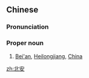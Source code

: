 ==Chinese==
{{zh-forms}}

===Pronunciation===
{{zh-pron
|m=Běi'ān
|c=bak1 on1
|cat=propn
}}

===Proper noun===
{{zh-proper noun}}

# [[Bei'an]], [[Heilongjiang]], [[China]]

{{zh-cat|Cities}}

[[zh:北安]]